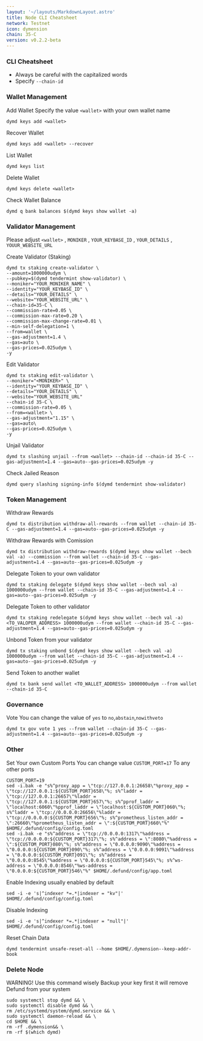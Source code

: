 ```yaml
---
layout: '~/layouts/MarkdownLayout.astro'
title: Node CLI Cheatsheet
network: Testnet
icon: dymension
chain: 35-C
version: v0.2.2-beta
---
```


### CLI Cheatsheet

- Always be careful with the capitalized words
- Specify `--chain-id`

### Wallet Management

Add Wallet
Specify the value `<wallet>` with your own wallet name

```
dymd keys add <wallet>
```

Recover Wallet
```
dymd keys add <wallet> --recover
```

List Wallet
```
dymd keys list
```

Delete Wallet
```
dymd keys delete <wallet>
```

Check Wallet Balance
```
dymd q bank balances $(dymd keys show wallet -a)
```

### Validator Management

Please adjust `<wallet>` , `MONIKER` , `YOUR_KEYBASE_ID` , `YOUR_DETAILS` , `YOUUR_WEBSITE_URL`

Create Validator (Staking)
```
dymd tx staking create-validator \
--amount=1000000udym \
--pubkey=$(dymd tendermint show-validator) \
--moniker="YOUR_MONIKER_NAME" \
--identity="YOUR_KEYBASE_ID" \
--details="YOUR_DETAILS" \
--website="YOUR_WEBSITE_URL" \
--chain-id=35-C \
--commission-rate=0.05 \
--commission-max-rate=0.20 \
--commission-max-change-rate=0.01 \
--min-self-delegation=1 \
--from=wallet \
--gas-adjustment=1.4 \
--gas=auto \
--gas-prices=0.025udym \
-y
```

Edit Validator
```
dymd tx staking edit-validator \
--moniker="<MONIKER>" \
--identity="YOUR_KEYBASE_ID" \
--details="YOUR_DETAILS" \
--website="YOUR_WEBSITE_URL"
--chain-id 35-C \
--commission-rate=0.05 \
--from=<wallet> \
--gas-adjustment="1.15" \
--gas=auto\
--gas-prices=0.025udym \
-y
```


Unjail Validator
```
dymd tx slashing unjail --from <wallet> --chain-id --chain-id 35-C --gas-adjustment=1.4 --gas=auto--gas-prices=0.025udym -y
```

Check Jailed Reason
```
dymd query slashing signing-info $(dymd tendermint show-validator)
```

### Token Management

Withdraw Rewards
```
dymd tx distribution withdraw-all-rewards --from wallet --chain-id 35-C --gas-adjustment=1.4 --gas=auto--gas-prices=0.025udym -y
```

Withdraw Rewards with Comission
```
dymd tx distribution withdraw-rewards $(dymd keys show wallet --bech val -a) --commission --from wallet --chain-id 35-C --gas-adjustment=1.4 --gas=auto--gas-prices=0.025udym -y
```

Delegate Token to your own validator
```
dymd tx staking delegate $(dymd keys show wallet --bech val -a) 1000000udym --from wallet --chain-id 35-C --gas-adjustment=1.4 --gas=auto--gas-prices=0.025udym -y
```

Delegate Token to other validator
```
dymd tx staking redelegate $(dymd keys show wallet --bech val -a) <TO_VALOPER_ADDRESS> 1000000udym --from wallet --chain-id 35-C --gas-adjustment=1.4 --gas=auto--gas-prices=0.025udym -y
```

Unbond Token from your validator
```
dymd tx staking unbond $(dymd keys show wallet --bech val -a) 1000000udym --from wallet --chain-id 35-C --gas-adjustment=1.4 --gas=auto--gas-prices=0.025udym -y
```

Send Token to another wallet
```
dymd tx bank send wallet <TO_WALLET_ADDRESS> 1000000udym --from wallet --chain-id 35-C
```

### Governance 

Vote
You can change the value of `yes` to `no`,`abstain`,`nowithveto`

```
dymd tx gov vote 1 yes --from wallet --chain-id 35-C --gas-adjustment=1.4 --gas=auto--gas-prices=0.025udym -y
```

### Other

Set Your own Custom Ports
You can change value `CUSTOM_PORT=17` To any other ports
```
CUSTOM_PORT=19
sed -i.bak -e "s%^proxy_app = \"tcp://127.0.0.1:26658\"%proxy_app = \"tcp://127.0.0.1:${CUSTOM_PORT}658\"%; s%^laddr = \"tcp://127.0.0.1:26657\"%laddr = \"tcp://127.0.0.1:${CUSTOM_PORT}657\"%; s%^pprof_laddr = \"localhost:6060\"%pprof_laddr = \"localhost:${CUSTOM_PORT}060\"%; s%^laddr = \"tcp://0.0.0.0:26656\"%laddr = \"tcp://0.0.0.0:${CUSTOM_PORT}656\"%; s%^prometheus_listen_addr = \":26660\"%prometheus_listen_addr = \":${CUSTOM_PORT}660\"%" $HOME/.defund/config/config.toml
sed -i.bak -e "s%^address = \"tcp://0.0.0.0:1317\"%address = \"tcp://0.0.0.0:${CUSTOM_PORT}317\"%; s%^address = \":8080\"%address = \":${CUSTOM_PORT}080\"%; s%^address = \"0.0.0.0:9090\"%address = \"0.0.0.0:${CUSTOM_PORT}090\"%; s%^address = \"0.0.0.0:9091\"%address = \"0.0.0.0:${CUSTOM_PORT}091\"%; s%^address = \"0.0.0.0:8545\"%address = \"0.0.0.0:${CUSTOM_PORT}545\"%; s%^ws-address = \"0.0.0.0:8546\"%ws-address = \"0.0.0.0:${CUSTOM_PORT}546\"%" $HOME/.defund/config/app.toml
```

Enable Indexing usually enabled by default
```
sed -i -e 's|^indexer *=.*|indexer = "kv"|' $HOME/.defund/config/config.toml
```

Disable Indexing
```
sed -i -e 's|^indexer *=.*|indexer = "null"|' $HOME/.defund/config/config.toml
```

Reset Chain Data
```
dymd tendermint unsafe-reset-all --home $HOME/.dymension--keep-addr-book
```

### Delete Node

WARNING! Use this command wisely 
Backup your key first it will remove Defund from your system

```
sudo systemctl stop dymd && \
sudo systemctl disable dymd && \
rm /etc/systemd/system/dymd.service && \
sudo systemctl daemon-reload && \
cd $HOME && \
rm -rf .dymension&& \
rm -rf $(which dymd)
```

